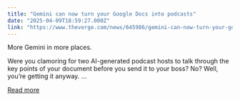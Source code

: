 ```yaml
---
title: "Gemini can now turn your Google Docs into podcasts"
date: "2025-04-09T18:59:27.000Z"
link: "https://www.theverge.com/news/645986/gemini-can-now-turn-your-google-docs-into-podcasts"
---
```


More Gemini in more places.

Were you clamoring for two AI-generated podcast hosts to talk through the key points of your document before you send it to your boss? No? Well, you’re getting it anyway. ...

[Read more](https://www.theverge.com/news/645986/gemini-can-now-turn-your-google-docs-into-podcasts)
